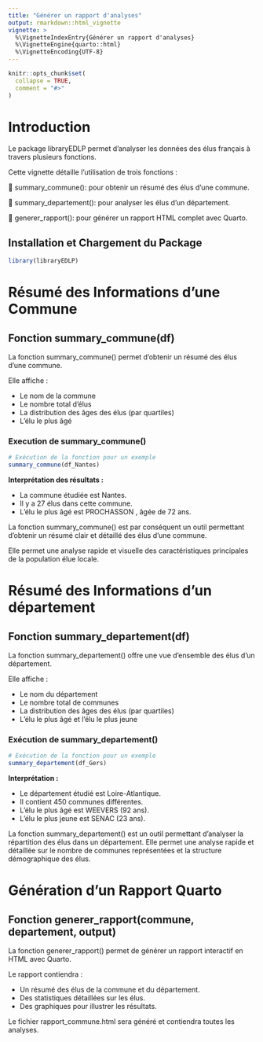 ```yaml
---
title: "Générer un rapport d'analyses"
output: rmarkdown::html_vignette
vignette: >
  %\VignetteIndexEntry{Générer un rapport d'analyses}
  %\VignetteEngine{quarto::html}
  %\VignetteEncoding{UTF-8}
---
```


```r
knitr::opts_chunk$set(
  collapse = TRUE,
  comment = "#>"
)
```


# Introduction

Le package libraryEDLP permet d’analyser les données des élus français à travers plusieurs fonctions.

Cette vignette détaille l’utilisation de trois fonctions  :

📌 summary_commune(): pour obtenir un résumé des élus d’une commune.

📌 summary_departement(): pour analyser les élus d’un département.

📌 generer_rapport(): pour générer un rapport HTML complet avec Quarto.



## Installation et Chargement du Package
```r
library(libraryEDLP)
```


# Résumé des Informations d’une Commune

## Fonction summary_commune(df)

La fonction summary_commune() permet d’obtenir un résumé des élus d’une commune.

Elle affiche :

- Le nom de la commune
- Le nombre total d’élus
- La distribution des âges des élus (par quartiles)
- L’élu le plus âgé


### Execution de summary_commune()
```r

# Exécution de la fonction pour un exemple
summary_commune(df_Nantes)

```

**Interprétation des résultats :**

- La commune étudiée est Nantes.
- Il y a 27 élus dans cette commune.
- L’élu le plus âgé est PROCHASSON , âgée de 72 ans.


La fonction summary_commune() est par conséquent un outil permettant d’obtenir un résumé clair et détaillé des élus d’une commune.

Elle permet une analyse rapide et visuelle des caractéristiques principales de la population élue locale.



# Résumé des Informations d'un département

## Fonction summary_departement(df)

La fonction summary_departement() offre une vue d’ensemble des élus d’un département.

Elle affiche :

- Le nom du département
- Le nombre total de communes
- La distribution des âges des élus (par quartiles)
- L’élu le plus âgé et l’élu le plus jeune

### Exécution de summary_departement()

```r

# Exécution de la fonction pour un exemple
summary_departement(df_Gers)

```

**Interprétation :**

- Le département étudié est Loire-Atlantique.
- Il contient 450 communes différentes.
- L’élu le plus âgé est WEEVERS (92 ans).
- L’élu le plus jeune est SENAC (23 ans).

La fonction summary_departement() est un outil permettant d’analyser la répartition des élus dans un département.
Elle permet une analyse rapide et détaillée sur le nombre de communes représentées et la structure démographique des élus.


# Génération d’un Rapport Quarto

## Fonction generer_rapport(commune, departement, output)

La fonction generer_rapport() permet de générer un rapport interactif en HTML avec Quarto.

Le rapport contiendra : 

- Un résumé des élus de la commune et du département.
- Des statistiques détaillées sur les élus.
- Des graphiques pour illustrer les résultats.

Le fichier rapport_commune.html sera généré et contiendra toutes les analyses.
